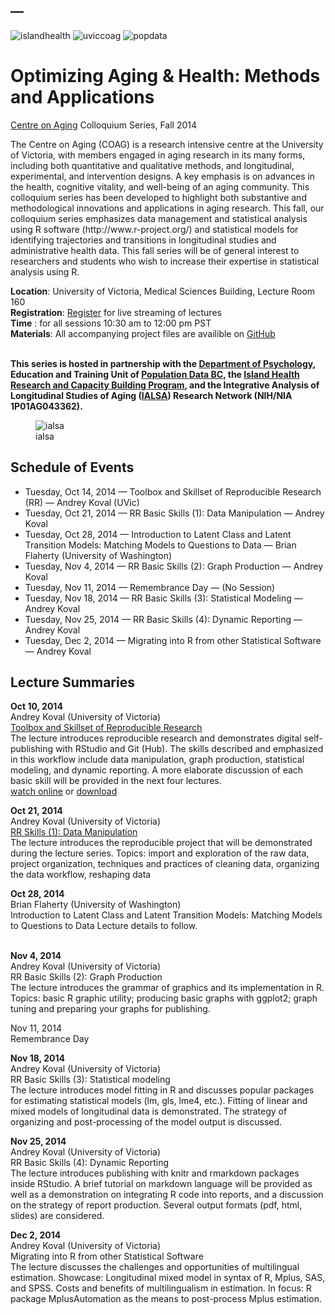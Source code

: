 ---
---

![islandhealth][islandhealth] ![uviccoag][uviccoag] ![popdata][popdata] 

Optimizing Aging & Health: Methods and Applications  
===  
[Centre on Aging](http://www.coag.uvic.ca/) Colloquium Series, Fall 2014     


The Centre on Aging (COAG) is a research intensive centre at the University of Victoria, with members 
engaged in aging research in its many forms, including both quantitative and qualitative methods, and 
longitudinal, experimental, and intervention designs. A key emphasis is on advances in the health, 
cognitive vitality, and well-being of an aging community. This colloquium series has been developed to 
highlight both substantive and methodological innovations and applications in aging research. This fall, 
our colloquium series emphasizes data management and statistical analysis using R software
(http://www.r-project.org/) and statistical models for identifying trajectories and transitions in 
longitudinal studies and administrative health data. This fall series will be of general interest to 
researchers and students who wish to increase their expertise in statistical analysis using R.    </br>

**Location**: University of Victoria, Medical Sciences Building, Lecture Room 160  
**Registration**: [Register](http://conferences.uvic.ca/index.php/coag/coagevents) for live streaming of lectures   
**Time** : for all sessions 10:30 am to 12:00 pm PST  
**Materials**: All accompanying project files are availible on [GitHub](https://github.com/IALSA/COAG-colloquium-2014F)

</br>
**This series is hosted in partnership with the [Department of Psychology](http://www.uvic.ca/socialsciences/psychology/), Education and Training Unit of [Population Data BC](https://www.popdata.bc.ca/), the [Island Health Research and Capacity Building Program](http://www.viha.ca/rnd), and  the Integrative 
Analysis of Longitudinal Studies of Aging ([IALSA](http://www.ialsa.org/)) Research Network (NIH/NIA 1P01AG043362).**   

 ![ialsa][ialsa]    
 
## Schedule of Events
  
- Tuesday, Oct 14, 2014 --- Toolbox and Skillset of Reproducible Research (RR) --- Andrey Koval (UVic)  
- Tuesday, Oct 21, 2014 --- RR Basic Skills (1): Data Manipulation --- Andrey Koval   
- Tuesday, Oct 28, 2014 --- Introduction to Latent Class and Latent Transition Models: Matching Models to
 Questions to Data --- Brian Flaherty (University of Washington)      
- Tuesday, Nov 4, 2014 --- RR Basic Skills (2): Graph Production --- Andrey Koval     
- Tuesday, Nov 11, 2014 --- Remembrance Day --- (No Session)  
- Tuesday, Nov 18, 2014 --- RR Basic Skills (3): Statistical Modeling --- Andrey Koval    
- Tuesday, Nov 25, 2014 --- RR Basic Skills (4): Dynamic Reporting --- Andrey Koval   
- Tuesday, Dec 2, 2014 --- Migrating into R from other Statistical Software --- Andrey Koval   

## Lecture Summaries


**Oct 10, 2014**  
Andrey Koval (University of Victoria)  
[Toolbox and Skillset of Reproducible Research][lecture1]   
The lecture introduces reproducible research and demonstrates digital self-publishing with RStudio and Git (Hub). The skills described and emphasized in this workflow include data manipulation, graph production, statistical modeling, and dynamic reporting. A more elaborate discussion of each basic skill will be provided in the next four lectures.   
[watch online](https://www.popdata.bc.ca/node/2035) or [download](https://www.sendthisfile.com/Ufnp3Bnb3IfjNP52KWqGKLdW)</br>     

**Oct 21, 2014**    
Andrey Koval (University of Victoria)  
[RR Skills (1): Data Manipulation][lecture2]        
The lecture introduces the reproducible project that will be demonstrated during the lecture series. Topics: import and exploration of the raw data, project organization, techniques and practices of cleaning data, organizing the data workflow, reshaping data </br>   


**Oct 28, 2014**  
Brian Flaherty (University of Washington)  
Introduction to Latent Class and Latent Transition Models: Matching Models to Questions to Data
Lecture details to follow. </br> 

</br>
**Nov 4, 2014**  
Andrey Koval (University of Victoria)  
RR Basic Skills (2): Graph Production  
The lecture introduces the grammar of graphics and its implementation in R.   
Topics: basic R graphic utility; producing basic graphs with ggplot2; graph tuning and preparing your 
graphs for publishing.  </br> 


Nov 11, 2014       
Remembrance Day </br>     


**Nov 18, 2014**   
Andrey Koval (University of Victoria)    
RR Basic Skills (3): Statistical modeling    
The lecture introduces model fitting in R and discusses popular packages for estimating statistical 
models (lm, gls, lme4, etc.). Fitting of linear and mixed models of longitudinal data is demonstrated. 
The strategy of organizing and post-processing of the model output is discussed. </br>  


**Nov 25, 2014**  
Andrey Koval (University of Victoria)  
RR Basic Skills (4): Dynamic Reporting  
The lecture introduces publishing with knitr and rmarkdown packages inside RStudio. A brief tutorial on 
markdown language will be provided as well as a demonstration on integrating R code into reports, and 
a discussion on the strategy of report production. Several output formats (pdf, html, slides) are 
considered.     </br>


**Dec 2, 2014**  
Andrey Koval (University of Victoria)  
Migrating into R from other Statistical Software  
The lecture discusses the challenges and opportunities of multilingual estimation. 
Showcase: Longitudinal mixed model in syntax of R, Mplus, SAS, and SPSS. Costs and benefits of 
multilingualism in estimation. In focus: R package MplusAutomation as the means to post-process Mplus 
estimation.  </br>

[islandhealth]:./images/island_health_logo_full.jpg  
[uviccoag]:./images/CentreOnAgingLogo.gif  
[popdata]:./images/populationDataBc.jpg  
[lecture1]:./2014-10-14-Toolbox-and-Skillset.html
[lecture2]:./2014-10-21-Data-Manipulation.html
[ialsa]:./images/logo_r.jpg

